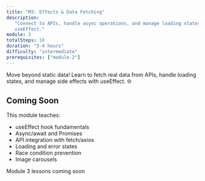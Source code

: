 ```yaml
---
title: "M3: Effects & Data Fetching"
description:
   "Connect to APIs, handle async operations, and manage loading states with
   useEffect."
module: 3
totalSteps: 10
duration: "3-4 hours"
difficulty: "intermediate"
prerequisites: ["module-2"]
---
```



Move beyond static data! Learn to fetch real data from APIs, handle loading
states, and manage side effects with useEffect. 🌐

## Coming Soon

This module teaches:

-  useEffect hook fundamentals
-  Async/await and Promises
-  API integration with fetch/axios
-  Loading and error states
-  Race condition prevention
-  Image carousels

<div className='mt-6'>
   <Badge variant='primary'>Module 3 lessons coming soon</Badge>
</div>
